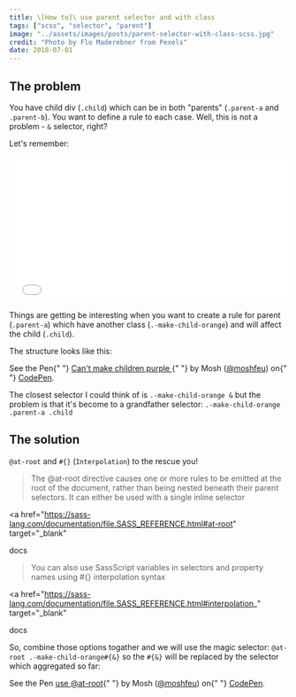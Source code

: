 ```yaml
---
title: \[How to]\ use parent selector and with class
tags: ["scss", "selector", "parent"]
image: "../assets/images/posts/parent-selector-with-class-scss.jpg"
credit: "Photo by Flo Maderebner from Pexels"
date: 2018-07-01
---
```


## The problem

You have child div (`.child`) which can be in both "parents" (`.parent-a` and `.parent-b`).
You want to define a rule to each case. Well, this is not a problem - `&` selector, right?

Let's remember:

<iframe
  height="265"
  scrolling="no"
  title="Use & selector scss"
  src="//codepen.io/moshfeu/embed/bKzWKm/?height=265&theme-id=0&default-tab=css,result&embed-version=2"
  frameborder="no"
  allowtransparency="true"
  allowfullscreen="true"
  style="width: 100%;"
>
  See the Pen{" "}
  <a href="https://codepen.io/moshfeu/pen/bKzWKm/">Use & selector scss</a> by
  Mosh (<a href="https://codepen.io/moshfeu">@moshfeu</a>) on{" "}
  <a href="https://codepen.io">CodePen</a>.
</iframe>

Things are getting be interesting when you want to create a rule for parent (`.parent-a`) which have another class (`.-make-child-orange`) and will affect the child (`.child`).

The structure looks like this:

<p
  data-height="265"
  data-theme-id="0"
  data-slug-hash="WyPjBW"
  data-default-tab="html,result"
  data-user="moshfeu"
  data-embed-version="2"
  data-pen-title="Can't make children purple"
  class="codepen"
>
  See the Pen{" "}
  <a href="https://codepen.io/moshfeu/pen/WyPjBW/">
    Can't make children purple
  </a>{" "}
  by Mosh (<a href="https://codepen.io/moshfeu">@moshfeu</a>) on{" "}
  <a href="https://codepen.io">CodePen</a>.
</p>
<script async src="https://static.codepen.io/assets/embed/ei.js"></script>

The closest selector I could think of is `.-make-child-orange &` but the problem is that it's become to a grandfather selector: `.-make-child-orange .parent-a .child`

<script src="https://gist.github.com/moshfeu/3d6b80241a08279da06d544a3c807482.js"></script>

## The solution

`@at-root` and `#{}` (`Interpolation`) to the rescue you!

> The @at-root directive causes one or more rules to be emitted at the root of the document, rather than being nested beneath their parent selectors. It can either be used with a single inline selector

<a
  href="https://sass-lang.com/documentation/file.SASS_REFERENCE.html#at-root"
  target="_blank"
>
  docs
</a>

> You can also use SassScript variables in selectors and property names using #{} interpolation syntax

<a
  href="https://sass-lang.com/documentation/file.SASS_REFERENCE.html#interpolation_"
  target="_blank"
>
  docs
</a>

So, combine those options togather and we will use the magic selector: `@at-root .-make-child-orange#{&}` so the `#{&}` will be replaced by
the selector which aggregated so far:

<p
  data-height="265"
  data-theme-id="0"
  data-slug-hash="jKdwzW"
  data-default-tab="html,result"
  data-user="moshfeu"
  data-embed-version="2"
  data-pen-title="use @at-root"
  class="codepen"
>
  See the Pen <a href="https://codepen.io/moshfeu/pen/jKdwzW/">use @at-root</a>{" "}
  by Mosh (<a href="https://codepen.io/moshfeu">@moshfeu</a>) on{" "}
  <a href="https://codepen.io">CodePen</a>.
</p>
<script async src="https://static.codepen.io/assets/embed/ei.js"></script>
